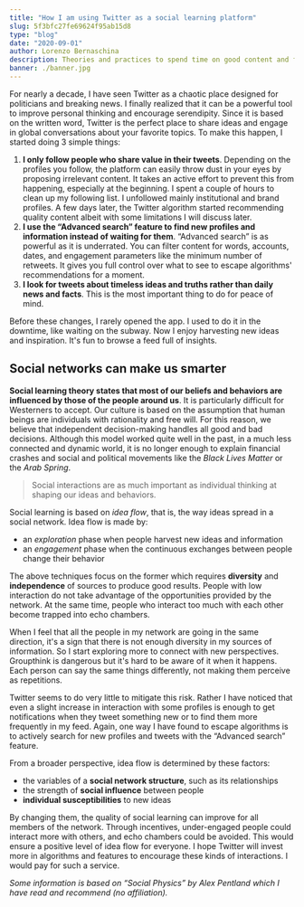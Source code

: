 ```yaml
---
title: "How I am using Twitter as a social learning platform"
slug: 5f3bfc27fe69624f95ab15d8
type: "blog"
date: "2020-09-01"
author: Lorenzo Bernaschina
description: Theories and practices to spend time on good content and find the right people and ideas on Twitter.
banner: ./banner.jpg
---
```


For nearly a decade, I have seen Twitter as a chaotic place designed for politicians and breaking news. I finally realized that it can be a powerful tool to improve personal thinking and encourage serendipity. Since it is based on the written word, Twitter is the perfect place to share ideas and engage in global conversations about your favorite topics. To make this happen, I started doing 3 simple things:
1. **I only follow people who share value in their tweets**. Depending on the profiles you follow, the platform can easily throw dust in your eyes by proposing irrelevant content. It takes an active effort to prevent this from happening, especially at the beginning. I spent a couple of hours to clean up my following list. I unfollowed mainly institutional and brand profiles. A few days later, the Twitter algorithm started recommending quality content albeit with some limitations I will discuss later.
2. **I use the “Advanced search” feature to find new profiles and information instead of waiting for them**. “Advanced search” is as powerful as it is underrated. You can filter content for words, accounts, dates, and engagement parameters like the minimum number of retweets. It gives you full control over what to see to escape algorithms' recommendations for a moment.
3. **I look for tweets about timeless ideas and truths rather than daily news and facts**. This is the most important thing to do for peace of mind.

Before these changes, I rarely opened the app. I used to do it in the downtime, like waiting on the subway. Now I enjoy harvesting new ideas and inspiration. It's fun to browse a feed full of insights.

## Social networks can make us smarter
**Social learning theory states that most of our beliefs and behaviors are influenced by those of the people around us**. It is particularly difficult for Westerners to accept. Our culture is based on the assumption that human beings are individuals with rationality and free will. For this reason, we believe that independent decision-making handles all good and bad decisions. Although this model worked quite well in the past, in a much less connected and dynamic world, it is no longer enough to explain financial crashes and social and political movements like the *Black Lives Matter* or the *Arab Spring*. 

> Social interactions are as much important as individual thinking at shaping our ideas and behaviors. 

Social learning is based on *idea flow*, that is, the way ideas spread in a social network. Idea flow is made by:
- an *exploration* phase when people harvest new ideas and information
- an *engagement* phase when the continuous exchanges between people change their behavior

The above techniques focus on the former which requires **diversity** and **independence** of sources to produce good results. People with low interaction do not take advantage of the opportunities provided by the network. At the same time, people who interact too much with each other become trapped into echo chambers.

When I feel that all the people in my network are going in the same direction, it's a sign that there is not enough diversity in my sources of information. So I start exploring more to connect with new perspectives. Groupthink is dangerous but it's hard to be aware of it when it happens. Each person can say the same things differently, not making them perceive as repetitions.

Twitter seems to do very little to mitigate this risk. Rather I have noticed that even a slight increase in interaction with some profiles is enough to get notifications when they tweet something new or to find them more frequently in my feed. Again, one way I have found to escape algorithms is to actively search for new profiles and tweets with the “Advanced search” feature.

From a broader perspective, idea flow is determined by these factors:
- the variables of a **social network structure**, such as its relationships
- the strength of **social influence** between people
- **individual susceptibilities** to new ideas

By changing them, the quality of social learning can improve for all members of the network. Through incentives, under-engaged people could interact more with others, and echo chambers could be avoided. This would ensure a positive level of idea flow for everyone. I hope Twitter will invest more in algorithms and features to encourage these kinds of interactions. I would pay for such a service. 

*Some information is based on “Social Physics” by Alex Pentland which I have read and recommend (no affiliation).*